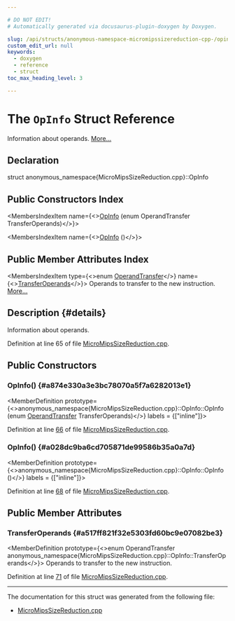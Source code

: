 ```yaml
---

# DO NOT EDIT!
# Automatically generated via docusaurus-plugin-doxygen by Doxygen.

slug: /api/structs/anonymous-namespace-micromipssizereduction-cpp-/opinfo
custom_edit_url: null
keywords:
  - doxygen
  - reference
  - struct
toc_max_heading_level: 3

---
```





# The `OpInfo` Struct Reference

<DoxygenPage pluginConfig={pluginConfig}>

Information about operands. <a href="#details">More...</a>

## Declaration

<CodeBlock>struct anonymous_namespace{MicroMipsSizeReduction.cpp}::OpInfo</CodeBlock>

## Public Constructors Index

<MembersIndex>

<MembersIndexItem
  name={<><a href="#a874e330a3e3bc78070a5f7a6282013e1">OpInfo</a> (enum OperandTransfer TransferOperands)</>}>
</MembersIndexItem>

<MembersIndexItem
  name={<><a href="#a028dc9ba6cd705871de99586b35a0a7d">OpInfo</a> ()</>}>
</MembersIndexItem>

</MembersIndex>

## Public Member Attributes Index

<MembersIndex>

<MembersIndexItem
  type={<>enum <a href="/docs/api/namespaces/anonymous-micromipssizereduction-cpp-/#ad8ec9cdc8243cb91679297766bfe45e8">OperandTransfer</a></>}
  name={<><a href="#a517ff821f32e5303fd60bc9e07082be3">TransferOperands</a></>}>
Operands to transfer to the new instruction. <a href="#a517ff821f32e5303fd60bc9e07082be3">More...</a>
</MembersIndexItem>

</MembersIndex>

## Description {#details}

Information about operands.

Definition at line 65 of file <a href="/docs/api/files/lib/lib/target/lib/target/mips/micromipssizereduction-cpp">MicroMipsSizeReduction.cpp</a>.

<SectionDefinition>

## Public Constructors

### OpInfo() {#a874e330a3e3bc78070a5f7a6282013e1}

<MemberDefinition
  prototype={<>anonymous&#95;namespace&#123;MicroMipsSizeReduction.cpp&#125;::OpInfo::OpInfo (enum <a href="/docs/api/namespaces/anonymous-micromipssizereduction-cpp-/#ad8ec9cdc8243cb91679297766bfe45e8">OperandTransfer</a> TransferOperands)</>}
  labels = {["inline"]}>

Definition at line <a href="/docs/api/files/lib/lib/target/lib/target/mips/micromipssizereduction-cpp/#l00066">66</a> of file <a href="/docs/api/files/lib/lib/target/lib/target/mips/micromipssizereduction-cpp">MicroMipsSizeReduction.cpp</a>.
</MemberDefinition>

### OpInfo() {#a028dc9ba6cd705871de99586b35a0a7d}

<MemberDefinition
  prototype={<>anonymous&#95;namespace&#123;MicroMipsSizeReduction.cpp&#125;::OpInfo::OpInfo ()</>}
  labels = {["inline"]}>

Definition at line <a href="/docs/api/files/lib/lib/target/lib/target/mips/micromipssizereduction-cpp/#l00068">68</a> of file <a href="/docs/api/files/lib/lib/target/lib/target/mips/micromipssizereduction-cpp">MicroMipsSizeReduction.cpp</a>.
</MemberDefinition>

</SectionDefinition>

<SectionDefinition>

## Public Member Attributes

### TransferOperands {#a517ff821f32e5303fd60bc9e07082be3}

<MemberDefinition
  prototype={<>enum OperandTransfer anonymous&#95;namespace&#123;MicroMipsSizeReduction.cpp&#125;::OpInfo::TransferOperands</>}>
Operands to transfer to the new instruction.

Definition at line <a href="/docs/api/files/lib/lib/target/lib/target/mips/micromipssizereduction-cpp/#l00071">71</a> of file <a href="/docs/api/files/lib/lib/target/lib/target/mips/micromipssizereduction-cpp">MicroMipsSizeReduction.cpp</a>.
</MemberDefinition>

</SectionDefinition>

<hr/>

The documentation for this struct was generated from the following file:

<ul>
<li><a href="/docs/api/files/lib/lib/target/lib/target/mips/micromipssizereduction-cpp">MicroMipsSizeReduction.cpp</a></li>
</ul>

</DoxygenPage>
